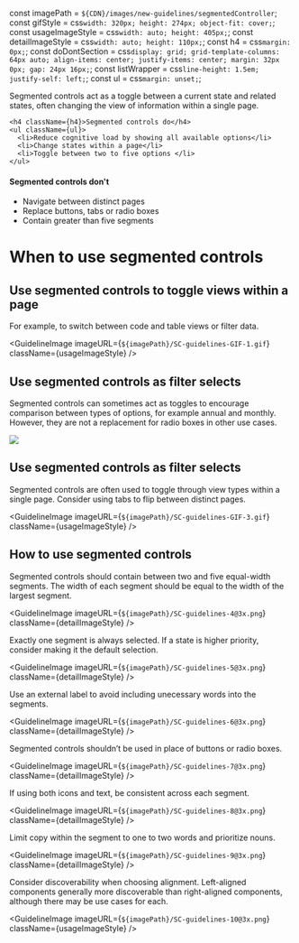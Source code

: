 const imagePath = `${CDN}/images/new-guidelines/segmentedController`;
const gifStyle = css`
  width: 320px;
  height: 274px;
  object-fit: cover;
`;
const usageImageStyle = css`
  width: auto;
  height: 405px;
`;
const detailImageStyle = css`
  width: auto;
  height: 110px;
`;
const h4 = css`
  margin: 0px;
`;
const doDontSection = css`
  display: grid;
  grid-template-columns: 64px auto;
  align-items: center;
  justify-items: center;
  margin: 32px 0px;
  gap: 24px 16px;
`;
const listWrapper = css`
  line-height: 1.5em;
  justify-self: left;
`;
const ul = css`
  margin: unset;
`;

Segmented controls act as a toggle between a current state and related states, often changing the view of information within a single page.

<div className={doDontSection}>
  <IconDo />
  <div className={listWrapper}>
    
    <h4 className={h4}>Segmented controls do</h4>
    <ul className={ul}>
      <li>Reduce cognitive load by showing all available options</li>
      <li>Change states within a page</li>
      <li>Toggle between two to five options </li>
    </ul>
  </div>

  <IconDont />
  <div className={listWrapper}>
    <h4 className={h4}>Segmented controls don't</h4>
    <ul className={ul}>
      <li>Navigate between distinct pages</li>
      <li>Replace buttons, tabs or radio boxes</li>
      <li>Contain greater than five segments </li>
    </ul>
  </div>
</div>

# When to use segmented controls

## Use segmented controls to toggle views within a page

For example, to switch between code and table views or filter data.

<GuidelineImage
  imageURL={`${imagePath}/SC-guidelines-GIF-1.gif`}
  className={usageImageStyle}
/>

## Use segmented controls as filter selects

Segmented controls can sometimes act as toggles to encourage comparison between types of options, for example annual and monthly. However, they are not a replacement for radio boxes in other use cases.

<GuidelineImageFrame type="do">
  <img src={`${imagePath}/SC-guidelines-GIF-2.gif`} className={gifStyle} />
</GuidelineImageFrame>

## Use segmented controls as filter selects

Segmented controls are often used to toggle through view types within a single page. Consider using <Link href="component/tabs/guidelines">tabs</Link> to flip between distinct pages.

<GuidelineImage
  imageURL={`${imagePath}/SC-guidelines-GIF-3.gif`}
  className={usageImageStyle}
/>

## How to use segmented controls

Segmented controls should contain between two and five equal-width segments. The width of each segment should be equal to the width of the largest segment.

<GuidelineImage
  imageURL={`${imagePath}/SC-guidelines-4@3x.png`}
  className={detailImageStyle}
/>

Exactly one segment is always selected. If a state is higher priority, consider making it the default selection.

<GuidelineImage
  imageURL={`${imagePath}/SC-guidelines-5@3x.png`}
  className={detailImageStyle}
/>

Use an external label to avoid including unecessary words into the segments.

<GuidelineImage
  imageURL={`${imagePath}/SC-guidelines-6@3x.png`}
  className={detailImageStyle}
/>

Segmented controls shouldn’t be used in place of buttons or radio boxes.

<GuidelineImage
  imageURL={`${imagePath}/SC-guidelines-7@3x.png`}
  className={detailImageStyle}
/>

If using both icons and text, be consistent across each segment.

<GuidelineImage
  imageURL={`${imagePath}/SC-guidelines-8@3x.png`}
  className={detailImageStyle}
/>

Limit copy within the segment to one to two words and prioritize nouns.

<GuidelineImage
  imageURL={`${imagePath}/SC-guidelines-9@3x.png`}
  className={detailImageStyle}
/>

Consider discoverability when choosing alignment. Left-aligned components generally more discoverable than right-aligned components, although there may be use cases for each.

<GuidelineImage
  imageURL={`${imagePath}/SC-guidelines-10@3x.png`}
  className={usageImageStyle}
/>
